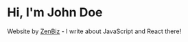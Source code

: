 # Hi, I'm John Doe

Website by [ZenBiz](https://zenbiz.xyz/) - I write about JavaScript and React there!
